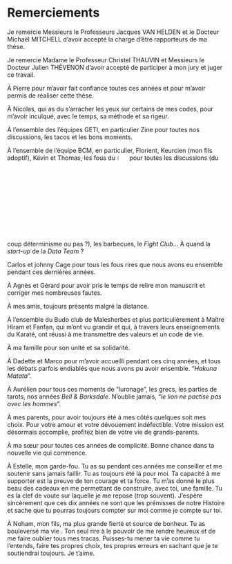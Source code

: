 # Remerciements {-}  
\newpage

Je remercie Messieurs le Professeurs Jacques VAN HELDEN et le Docteur Michaël MITCHELL d’avoir accepté la charge d’être rapporteurs de ma thèse.  

Je remercie Madame le Professeur Christel THAUVIN et Messieurs le Docteur Julien THÉVENON d’avoir accepté de participer à mon jury et juger ce travail.  

À Pierre pour m'avoir fait confiance toutes ces années et pour m'avoir permis de réaliser cette thèse.  

À Nicolas, qui as du s'arracher les yeux sur certains de mes codes, pour m'avoir inculqué, avec le temps, sa méthode et sa rigeur.  

À l'ensemble des l'équipes GETI, en particulier Zine pour toutes nos discussions, les tacos et les bons moments.  

À l'ensemble de l'équipe BCM, en particulier, Florient, Keurcien (mon fils adoptif), Kévin et Thomas, les fous du ![r logo](figure/r_logo.jpg){ width=5% } pour toutes les discussions (du coup déterminisme ou pas ?), les barbecues, le *Fight Club*... À quand la *start-up* de la *Data Team* ?    

Carlos et johnny Cage pour tous les fous rires que nous avons eu ensemble pendant ces dernières années.  

À Agnès et Gérard pour avoir pris le temps de relire mon manuscrit et corriger mes nombreuses fautes.  

À mes amis, toujours présents malgré la distance.  

À l'ensemble du Budo club de Malesherbes et plus particulièrement à Maître Hiram et Fanfan, qui m'ont vu grandir et qui, à travers leurs enseignements du Karaté, ont réussi à me transmettre des valeurs et un code de vie.  

À ma famille pour son unité et sa solidarité.  

À Dadette et Marco pour m'avoir accueilli pendant ces cinq années, et tous les débats parfois endiablés que nous avons pu avoir ensemble. "*Hakuna Matata*".  

À Aurélien pour tous ces moments de "luronage", les grecs, les parties de tarots, nos années *Bell & Barksdale*. N'oublie jamais, "*le lion ne pactise pas avec les hommes*".

À mes parents, pour avoir toujours été à mes côtés quelques soit mes choix. Pour votre amour et votre dévouement indéfectible. Votre mission est désormais accomplie, profitez bien de votre vie de grands-parents.  

À ma sœur pour toutes ces années de complicité. Bonne chance dans ta nouvelle vie qui commence.  

À Estelle, mon garde-fou. Tu as su pendant ces années me conseiller et me soutenir sans jamais faillir. Tu as toujours été là pour moi. Ta capacité à me supporter est la preuve de ton courage et ta force. Tu m'as donné le plus beau des cadeaux en me permettant de construire, avec toi, une famille. Tu es la clef de voute sur laquelle je me repose (trop souvent). J'espère sincèrement que ces dix années ne sont que les prémisses de notre Histoire et sache que tu pourras toujours compter sur moi comme je compte sur toi.  

À Noham, mon fils, ma plus grande fierté et source de bonheur. Tu as bouleversé ma vie . Ton seul rire à le pouvoir de me rendre heureux et de me faire oublier tous mes tracas. Puisses-tu mener ta vie comme tu l'entends, faire tes propres choix, tes propres erreurs en sachant que je te soutiendrai toujours. Je t'aime.  

